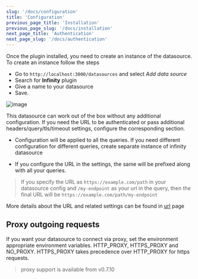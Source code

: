 ```yaml
---
slug: '/docs/configuration'
title: 'Configuration'
previous_page_title: 'Installation'
previous_page_slug: '/docs/installation'
next_page_title: 'Authentication'
next_page_slug: '/docs/authentication'
---
```


Once the plugin installed, you need to create an instance of the datasource. To create an instance follow the steps

- Go to `http://localhost:3000/datasources` and select _Add data source_
- Search for **Infinity** plugin
- Give a name to your datasource
- Save.

![image](https://user-images.githubusercontent.com/153843/118472644-f4ceab00-b700-11eb-89e1-eec404755cd0.png#center)

This datasource can work out of the box without any additional configuration. If you need the URL to be authenticated or pass additional headers/query/tls/timeout settings, configure the corresponding section.

- Configuration will be applied to all the queries. If you need different configuration for different queries, create separate instance of infinity datasource

- If you configure the URL in the settings, the same will be prefixed along with all your queries.

> If you specify the URL as `https://example.com/path` in your datasource config and `/my-endpoint` as your url in the query, then the final URL will be `https://example.com/path/my-endpoint`

More details about the URL and related settings can be found in [url](/docs/url) page

## Proxy outgoing requests

If you want your datasource to connect via proxy, set the environment appropriate environment variables. HTTP_PROXY, HTTPS_PROXY and NO_PROXY. HTTPS_PROXY takes precedence over HTTP_PROXY for https requests.

> proxy support is available from v0.7.10
